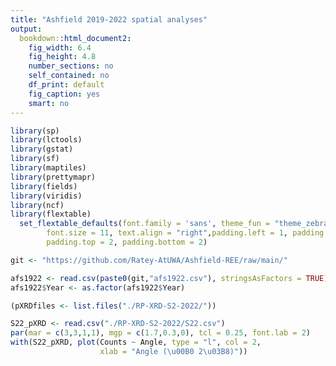 ```yaml
---
title: "Ashfield 2019-2022 spatial analyses"
output: 
  bookdown::html_document2:
    fig_width: 6.4
    fig_height: 4.8
    number_sections: no
    self_contained: no
    df_print: default
    fig_caption: yes
    smart: no
---
```


```r
library(sp)
library(lctools)
library(gstat)
library(sf)
library(maptiles)
library(prettymapr)
library(fields)
library(viridis)
library(ncf)
library(flextable)
  set_flextable_defaults(font.family = 'sans', theme_fun = "theme_zebra", 
        font.size = 11, text.align = "right",padding.left = 1, padding.right = 1,
        padding.top = 2, padding.bottom = 2)
```

```r
git <- "https://github.com/Ratey-AtUWA/Ashfield-REE/raw/main/"
```

```r
afs1922 <- read.csv(paste0(git,"afs1922.csv"), stringsAsFactors = TRUE)
afs1922$Year <- as.factor(afs1922$Year)
```

```r
(pXRDfiles <- list.files("./RP-XRD-S2-2022/"))
```

```r
S22_pXRD <- read.csv("./RP-XRD-S2-2022/S22.csv")
par(mar = c(3,3,1,1), mgp = c(1.7,0.3,0), tcl = 0.25, font.lab = 2)
with(S22_pXRD, plot(Counts ~ Angle, type = "l", col = 2, 
                    xlab = "Angle (\u00B0 2\u03B8)"))
```

